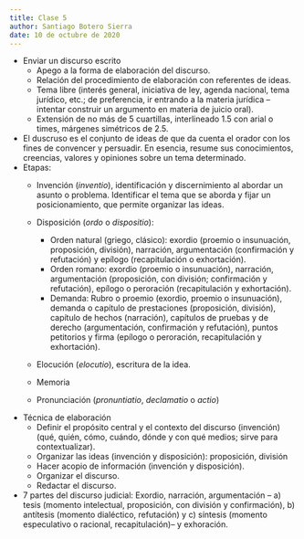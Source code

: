 ```yaml
---
title: Clase 5
author: Santiago Botero Sierra
date: 10 de octubre de 2020
---
```


+ Enviar un discurso escrito
	- Apego a la forma de elaboración del discurso.
	- Relación del procedimiento de elaboración con referentes de ideas.
	- Tema libre (interés general, iniciativa de ley, agenda nacional, tema
		jurídico, etc.; de preferencia, ir entrando a la materia jurídica --
		intentar construir un argumento en materia de juicio oral).
	- Extensión de no más de 5 cuartillas, interlineado 1.5 con arial o times,
		márgenes simétricos de 2.5.

+ El duscruso es el conjunto de ideas de que da cuenta el orador con los fines
	de convencer y persuadir. En esencia, resume sus conocimientos, creencias,
	valores y opiniones sobre un tema determinado.
+ Etapas:
	- Invención (*inventio*), identificación y discernimiento al abordar un
		asunto o problema. Identificar el tema que se aborda y fijar un
		posicionamiento, que permite organizar las ideas.
	- Disposición (*ordo* o *dispositio*):

		* Orden natural (griego, clásico): exordio (proemio o insunuación,
			proposición, división), narración, argumentación (confirmación y
			refutación) y epílogo (recapitulación o exhortación).
		* Orden romano: exordio (proemio o insunuación), narración,
			argumentación (proposición, con división; confirmación y refutación),
			epílogo o peroración (recapitulación y exhortación).
		* Demanda: Rubro o proemio (exordio, proemio o insunuación), demanda o
			capítulo de prestaciones (proposición, división), capítulo de hechos
			(narración), capítulos de pruebas y de derecho (argumentación,
			confirmación y refutación), puntos petitorios y firma (epílogo o
			peroración, recapitulación y exhortación).

	- Elocución (*elocutio*), escritura de la idea.
	- Memoria
	- Pronunciación (*pronuntiatio*, *declamatio* o *actio*)

+ Técnica de elaboración
	- Definir el propósito central y el contexto del discurso (invención)
	 	(qué, quién, cómo, cuándo, dónde y con qué medios; sirve para
		contextualizar).
	- Organizar las ideas (invención y disposición): proposición, división
	- Hacer acopio de información (invención y disposición).
	- Organizar el discurso.
	- Redactar el discurso.
+ 7 partes del discurso judicial: Exordio, narración, argumentación -- a) tesis
 	(momento intelectual,  proposición, con división y confirmación), b)
 	antítesis (momento dialéctico, refutación) y c) síntesis (momento
 	especulativo o racional, recapitulación)-- y exhoración.
